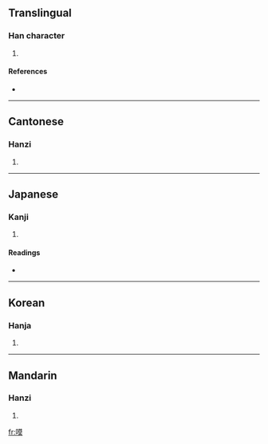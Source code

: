 ==Translingual==

===Han character===
{{Han char|rn=30|rad=口|as=11|sn=14|four=6403<sub>4</sub>|canj=口廿日大 (RTAK)}}

# {{defn|Han}}

====References====
* {{Han ref|kx=0204.250|dkj=04152|dj=0427.050|hdz=10673.090|uh=55FC|ud=22012|bh=E14B|bd=57675}}

----

==Cantonese==

===Hanzi===
{{yue-hanzi|jyut=|y=mok6}}

# {{defn|Cantonese}}

----

==Japanese==

===Kanji===
{{ja-kanji|grade=|rs=口11}}

# {{defn|Japanese}}

====Readings====
* {{ja-readings|on=[[ばく]] (baku), [[まく]] (maku), [[みゃく]] (myaku)|kun=[[しずか]] (shizuka), [[さだまる]] (sadamaru), [[やすらか]] (yasuraka)}}

----

==Korean==

===Hanja===
{{ko-hanja|hangeul=막|rv=mak|mr=mak}}

# {{defn|Korean}}

----

==Mandarin==

===Hanzi===
{{cmn-hanzi|pin=[[mò]] ([[mo4]])|wg=mo<sup>4</sup>}}

# {{defn|Mandarin}}

[[fr:嗼]]